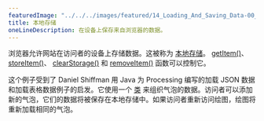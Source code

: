 ```yaml
---
featuredImage: "../../../images/featured/14_Loading_And_Saving_Data-00_Local_Storage-thumbnail.png"
title: 本地存储
oneLineDescription: 在设备上保存来自浏览器的数据。
---
```


浏览器允许网站在访问者的设备上存储数据。这被称为 
<a href="https://developer.mozilla.org/en-US/docs/Web/API/Window/localStorage" target="_blank">本地存储</a>。
<a href="/reference/#/p5/getItem/" target="_blank">getItem()</a>、
<a href="/reference/#/p5/storeItem/" target="_blank">storeItem()</a>、
<a href="/reference/#/p5/clearStorage/" target="_blank">clearStorage()</a> 和 <a href="/reference/#/p5/removeItem/" target="_blank">removeItem()</a> 
函数可以控制它。

这个例子受到了 Daniel Shiffman 用 Java 为 Processing 编写的加载 JSON 数据和加载表格数据例子的启发。它使用一个 
<a href="/reference/#/p5/class/" target="_blank">类</a> 
来组织气泡的数据。访问者可以添加新的气泡，它们的数据将被保存在本地存储中。如果访问者重新访问绘图，绘图将重新加载相同的气泡。